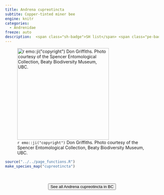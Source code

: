 ```yaml
---
title: Andrena cupreotincta
subtite: Copper-tinted miner bee
engine: knitr
categories:
  - Andrenidae
freeze: auto
description:  <span class="sh-badge">SH list</span> <span class="pe-badge">PM Evidence</span>
---
```

![`r emo::ji("copyright")` Don Griffiths. Photo courtesy of the Spencer Entomological Collection, Beaty Biodiversity Museum, UBC.](https://www.zoology.ubc.ca/entomology/main/Hymenoptera/Andrenidae/Andrena%20cupreotincta%20(3lateral).jpg){height=300}





```r
source("../../page_functions.R")
make_species_map("cupreotincta")
```
<br><br>
<center>


<a href="https://www.zoology.ubc.ca/entomology/main/Hymenoptera/Andrenidae/Andrena%20cupreotincta.php"><button type="button" class="btn btn-secondary">See all Andrena cupreotincta in BC <i class="fa-solid fa-arrow-up-right-from-square"></i> </button></a>
</center>
